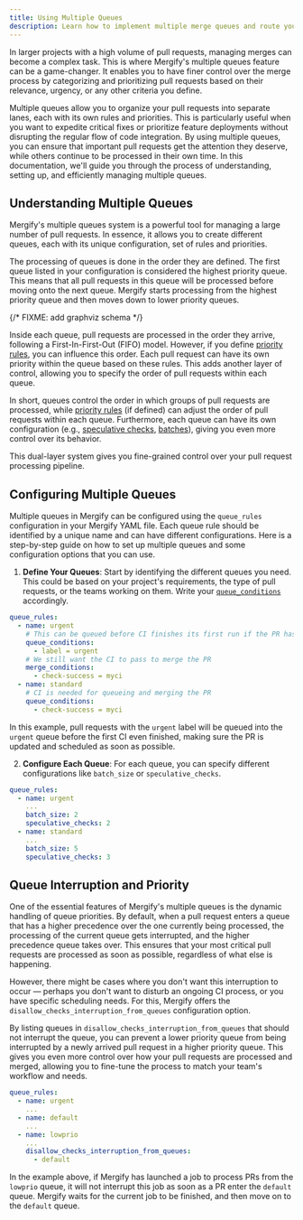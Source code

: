 ```yaml
---
title: Using Multiple Queues
description: Learn how to implement multiple merge queues and route your pull requests.
---
```


In larger projects with a high volume of pull requests, managing merges can
become a complex task. This is where Mergify's multiple queues feature can be a
game-changer. It enables you to have finer control over the merge process by
categorizing and prioritizing pull requests based on their relevance, urgency,
or any other criteria you define.

Multiple queues allow you to organize your pull requests into separate lanes,
each with its own rules and priorities. This is particularly useful when you
want to expedite critical fixes or prioritize feature deployments without
disrupting the regular flow of code integration. By using multiple queues, you
can ensure that important pull requests get the attention they deserve, while
others continue to be processed in their own time. In this documentation, we'll
guide you through the process of understanding, setting up, and efficiently
managing multiple queues.

<Youtube video="RlV43lXINwc" title="Prioritize Urgent Merging" />

## Understanding Multiple Queues

Mergify's multiple queues system is a powerful tool for managing a large number
of pull requests. In essence, it allows you to create different queues, each
with its unique configuration, set of rules and priorities.

The processing of queues is done in the order they are defined. The first queue
listed in your configuration is considered the highest priority queue. This
means that all pull requests in this queue will be processed before moving onto
the next queue. Mergify starts processing from the highest priority queue and
then moves down to lower priority queues.

{/* FIXME: add graphviz schema */}

Inside each queue, pull requests are processed in the order they arrive,
following a First-In-First-Out (FIFO) model. However, if you define [priority
rules](/merge-queue/priority), you can influence this order. Each pull request
can have its
own priority within the queue based on these rules. This adds another layer of
control, allowing you to specify the order of pull requests within each queue.

In short, queues control the order in which groups of pull requests are
processed, while [priority rules](/merge-queue/priority)
(if defined) can adjust the order
of pull requests within each queue. Furthermore, each queue can have its own
configuration (e.g., [speculative checks](/merge-queue/speculative-checks),
[batches](/merge-queue/batches)),
giving you even more control over its behavior.

This dual-layer system gives you fine-grained control over your pull request
processing pipeline.

## Configuring Multiple Queues

Multiple queues in Mergify can be configured using the `queue_rules`
configuration in your Mergify YAML file. Each queue rule should be identified
by a unique name and can have different configurations. Here is a step-by-step
guide on how to set up multiple queues and some configuration options that you
can use.

1. **Define Your Queues**: Start by identifying the different queues you need.
   This could be based on your project's requirements, the type of pull
   requests, or the teams working on them. Write your
   [`queue_conditions`](/merge-queue/lifecycle#adding-a-pull-request-to-the-merge-queue)
   accordingly.

```yaml
queue_rules:
  - name: urgent
    # This can be queued before CI finishes its first run if the PR has the urgent label
    queue_conditions:
      - label = urgent
    # We still want the CI to pass to merge the PR
    merge_conditions:
      - check-success = myci
  - name: standard
    # CI is needed for queueing and merging the PR
    queue_conditions:
      - check-success = myci
```

   In this example, pull requests with the `urgent` label will be queued into
   the `urgent` queue before the first CI even finished, making sure the PR is
   updated and scheduled as soon as possible.

2. **Configure Each Queue**: For each queue, you can specify different
   configurations like `batch_size` or `speculative_checks`.

```yaml
queue_rules:
  - name: urgent
    ...
    batch_size: 2
    speculative_checks: 2
  - name: standard
    ...
    batch_size: 5
    speculative_checks: 3
```

## Queue Interruption and Priority

One of the essential features of Mergify's multiple queues is the dynamic
handling of queue priorities. By default, when a pull request enters a queue
that has a higher precedence over the one currently being processed, the
processing of the current queue gets interrupted, and the higher precedence
queue takes over. This ensures that your most critical pull requests are
processed as soon as possible, regardless of what else is happening.

However, there might be cases where you don't want this interruption to occur —
perhaps you don't want to disturb an ongoing CI process, or you have specific
scheduling needs. For this, Mergify offers the
`disallow_checks_interruption_from_queues` configuration option.

By listing queues in `disallow_checks_interruption_from_queues` that should not
interrupt the queue, you can prevent a lower priority queue from being
interrupted by a newly arrived pull request in a higher priority queue. This
gives you even more control over how your pull requests are processed and
merged, allowing you to fine-tune the process to match your team's workflow and
needs.

```yaml
queue_rules:
  - name: urgent
    ...
  - name: default
    ...
  - name: lowprio
    ...
    disallow_checks_interruption_from_queues:
      - default
```

In the example above, if Mergify has launched a job to process PRs from the
`lowprio` queue, it will not interrupt this job as soon as a PR enter the
`default` queue. Mergify waits for the current job to be finished, and then
move on to the `default` queue.
